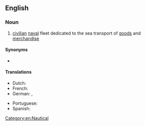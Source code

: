 ==English==

===Noun===
{{en-noun|merchant navies}}

# [[civilian]] [[naval]] fleet dedicated to the sea transport of [[goods]] and [[merchandise]]

====Synonyms====
* {{l|en|merchant marine}}

====Translations====
{{trans-top|civilian naval fleet}}
* Dutch: {{t|nl|handelsvloot|f|m}}
* French: {{t+|fr|marine marchande|f}}
* German: {{t+|de|Handelsmarine|f}}, {{t+|de|Handelsflotte|f}}
{{trans-mid}}
* Portuguese: {{t|pt|marinha mercante|f}}
* Spanish: {{t|es|marina mercante|f}}
{{trans-bottom}}

[[Category:en:Nautical]]